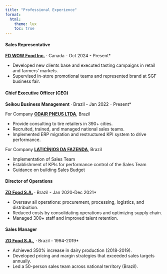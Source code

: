 ```yaml
---
title: "Professional Experience"
format:
  html:
    theme: lux
    toc: true
---
```


#### Sales Representative
**[FD WOW Food Inc.](https://www.wowfood.ca)** ·  Canada - Oct 2024 - Present*

- Developed new clients base and executed tasting campaigns in retail and farmers' markets.
- Supervised in-store promotional teams and represented brand at SGF business fair.

#### Chief Executive Officer (CEO)
**Seikou Business Management** · Brazil - Jan 2022 - Present*

For Company **[ODAIR PNEUS LTDA](https://odairpneus.com.br)**, Brazil

- Provide consulting to tire retailers in 390+ cities. 
- Recruited, trained, and managed national sales teams.
- Implemented ERP migration and restructured KPI system to drive performance.

For Company **[LATICÍNIOS DA FAZENDA](https://www.laticiniosdafazenda.com.br/)**, Brazil

- Implementation of Sales Team
- Establishment of KPIs for performance control of the Sales Team
- Guidance on building Sales Budget

#### Director of Operations
**[ZD Food S.A.](http://www.zdalimentos.com.br)** · Brazil - Jan 2020-Dec 2021*

- Oversaw all operations: procurement, processing, logistics, and distribuition.
- Reduced costs by consolidating operations and optimizing supply chain.
- Managed 300+ staff and improved talent retention.

#### Sales Manager
**[ZD Food S.A.](http://www.zdalimentos.com.br),** · Brazil - 1994-2019*

- Achieved 350% increase in dairy production (2018-2019).
- Developed pricing and margin strategies that exceeded sales targets annually.
- Led a 50-person sales team across national territory (Brazil).
